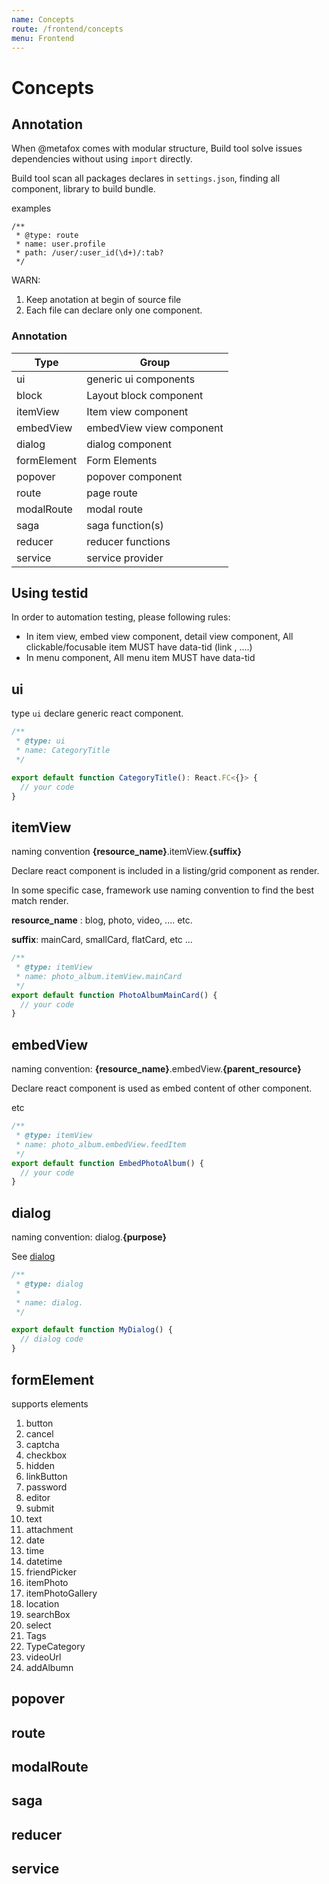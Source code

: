 ```yaml
---
name: Concepts
route: /frontend/concepts
menu: Frontend
---
```


# Concepts

## Annotation

When @metafox comes with modular structure,
Build tool solve issues dependencies without using `import` directly.

Build tool scan all packages declares in `settings.json`,
finding all component, library to build bundle.

examples

```text
/**
 * @type: route
 * name: user.profile
 * path: /user/:user_id(\d+)/:tab?
 */
```

WARN:

1. Keep anotation at begin of source file
2. Each file can declare only one component.

### Annotation

| Type        | Group                    |
| ----------- | ------------------------ |
| ui          | generic ui components    |
| block       | Layout block component   |
| itemView    | Item view component      |
| embedView   | embedView view component |
| dialog      | dialog component         |
| formElement | Form Elements            |
| popover     | popover component        |
| route       | page route               |
| modalRoute  | modal route              |
| saga        | saga function(s)         |
| reducer     | reducer functions        |
| service     | service provider         |

## Using testid

In order to automation testing, please following rules:

- In item view, embed view component, detail view component, All clickable/focusable item MUST have data-tid (link , ....)
- In menu component, All menu item MUST have data-tid

## ui

type `ui` declare generic react component.

```jsx
/**
 * @type: ui
 * name: CategoryTitle
 */

export default function CategoryTitle(): React.FC<{}> {
  // your code
}
```

## itemView

naming convention **{resource_name}**.itemView.**{suffix}**

Declare react component is included in a listing/grid component as render.

In some specific case, framework use naming convention to find the best match render.

**resource_name** : blog, photo, video, .... etc.

**suffix**: mainCard, smallCard, flatCard, etc ...

```jsx
/**
 * @type: itemView
 * name: photo_album.itemView.mainCard
 */
export default function PhotoAlbumMainCard() {
  // your code
}
```

## embedView

naming convention: **{resource_name}**.embedView.**{parent_resource}**

Declare react component is used as embed content of other component.

etc

```jsx
/**
 * @type: itemView
 * name: photo_album.embedView.feedItem
 */
export default function EmbedPhotoAlbum() {
  // your code
}
```

## dialog

naming convention: dialog.**{purpose}**

See [dialog](/dialog)

```jsx
/**
 * @type: dialog
 *
 * name: dialog.
 */

export default function MyDialog() {
  // dialog code
}
```

## formElement

supports elements

1. button
2. cancel
3. captcha
4. checkbox
5. hidden
6. linkButton
7. password
8. editor
9. submit
10. text
11. attachment
12. date
13. time
14. datetime
15. friendPicker
16. itemPhoto
17. itemPhotoGallery
18. location
19. searchBox
20. select
21. Tags
22. TypeCategory
23. videoUrl
24. addAlbumn

## popover

## route

## modalRoute

## saga

## reducer

## service
